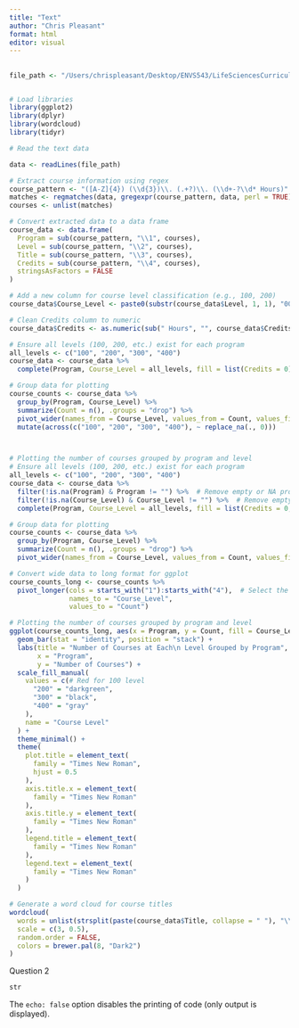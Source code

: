 ```yaml
---
title: "Text"
author: "Chris Pleasant"
format: html
editor: visual
---
```


## 

```r
file_path <- "/Users/chrispleasant/Desktop/ENVS543/LifeSciencesCurriculum.txt"


# Load libraries
library(ggplot2)
library(dplyr)
library(wordcloud)
library(tidyr)

# Read the text data

data <- readLines(file_path)

# Extract course information using regex
course_pattern <- "([A-Z]{4}) (\\d{3})\\. (.+?)\\. (\\d+-?\\d* Hours)"
matches <- regmatches(data, gregexpr(course_pattern, data, perl = TRUE))
courses <- unlist(matches)

# Convert extracted data to a data frame
course_data <- data.frame(
  Program = sub(course_pattern, "\\1", courses),
  Level = sub(course_pattern, "\\2", courses),
  Title = sub(course_pattern, "\\3", courses),
  Credits = sub(course_pattern, "\\4", courses),
  stringsAsFactors = FALSE
)

# Add a new column for course level classification (e.g., 100, 200)
course_data$Course_Level <- paste0(substr(course_data$Level, 1, 1), "00")

# Clean Credits column to numeric
course_data$Credits <- as.numeric(sub(" Hours", "", course_data$Credits))

# Ensure all levels (100, 200, etc.) exist for each program
all_levels <- c("100", "200", "300", "400")
course_data <- course_data %>%
  complete(Program, Course_Level = all_levels, fill = list(Credits = 0))

# Group data for plotting
course_counts <- course_data %>%
  group_by(Program, Course_Level) %>%
  summarize(Count = n(), .groups = "drop") %>%
  pivot_wider(names_from = Course_Level, values_from = Count, values_fill = list(Count = 0)) %>%
  mutate(across(c("100", "200", "300", "400"), ~ replace_na(., 0)))



# Plotting the number of courses grouped by program and level
# Ensure all levels (100, 200, etc.) exist for each program
all_levels <- c("100", "200", "300", "400")
course_data <- course_data %>%
  filter(!is.na(Program) & Program != "") %>%  # Remove empty or NA programs
  filter(!is.na(Course_Level) & Course_Level != "") %>%  # Remove empty levels
  complete(Program, Course_Level = all_levels, fill = list(Credits = 0, Level = ""))

# Group data for plotting
course_counts <- course_data %>%
  group_by(Program, Course_Level) %>%
  summarize(Count = n(), .groups = "drop") %>%
  pivot_wider(names_from = Course_Level, values_from = Count, values_fill = list(Count = 0))

# Convert wide data to long format for ggplot
course_counts_long <- course_counts %>%
  pivot_longer(cols = starts_with("1"):starts_with("4"),  # Select the 100–400 columns
               names_to = "Course_Level", 
               values_to = "Count")

# Plotting the number of courses grouped by program and level
ggplot(course_counts_long, aes(x = Program, y = Count, fill = Course_Level)) +
  geom_bar(stat = "identity", position = "stack") +  
  labs(title = "Number of Courses at Each\n Level Grouped by Program",
       x = "Program",
       y = "Number of Courses") +
  scale_fill_manual(
    values = c(# Red for 100 level
      "200" = "darkgreen",  
      "300" = "black",      
      "400" = "gray"        
    ),
    name = "Course Level"
  ) +
  theme_minimal() +
  theme(
    plot.title = element_text(
      family = "Times New Roman", 
      hjust = 0.5
    ),
    axis.title.x = element_text(
      family = "Times New Roman"
    ),
    axis.title.y = element_text(
      family = "Times New Roman"
    ),
    legend.title = element_text(
      family = "Times New Roman"
    ),
    legend.text = element_text(
      family = "Times New Roman"
    )
  )

# Generate a word cloud for course titles
wordcloud(
  words = unlist(strsplit(paste(course_data$Title, collapse = " "), "\\s+")),
  scale = c(3, 0.5),
  random.order = FALSE,
  colors = brewer.pal(8, "Dark2")
)

```

Question 2 

```r

str
```

The `echo: false` option disables the printing of code (only output is displayed).
